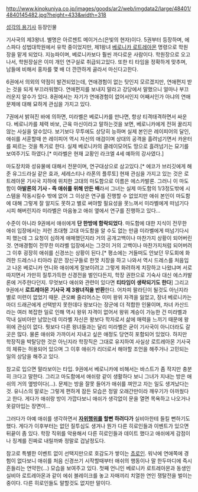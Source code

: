 {{{+1 Mirabel Lautreamont(ミラベル・ロートレアモン)}}}

http://www.kinokuniya.co.jp/images/goods/ar2/web/imgdata2/large/48401/4840145482.jpg?height=433&width=318

[[성각의 용기사]] 등장인물

기사국의 제3왕녀. 별명은 아르젠트 메이거스(은빛의 현자)이다. 5권부터 등장하며, 에스파다 성법대학원에서 유학 중이었지만, 제1왕녀 [[베로니카 로트레아몬]] 명령으로 학원장을 맡게 되었다. 지능파이며, 베로니카보다 훨씬 까다로운 사람이다. 학원장으로 오고나서, 학원장실은 이미 개인 연구실로 취급되고있다. 또한 티 타임을 정확하게 맞추며, 남들에 비해서 홍차를 몇 배 더 깐깐하게 골라서 마신다고한다. 

6권에서 의외의 약점이 발견되었는데, 연애경험이 없는 탓인지 모르겠지만, 연애편지 받는 것을 되게 부끄러워했다. 연애편지를 보내지 말라고 강당에서 말했으니 얼마나 부끄러운지 알수가 있다. 8권에서는 자기가 연애경험이 없어서인지 어째서인가 아냐의 연애문제에 대해 묘하게 관심을 가지고 있다.

7권에서 밝혀진 바에 의하면, 미라벨은 베로니카를 만나면, 항상 티격태격하면서 싸운다. 베로니카를 체력 바보, 근육 마신이라고 말하는것을 보면, 베로니카에게 전혀 꿀리지 않는 사실을 알수있다. 보기보다 무투에도 상당히 능하며 실제 본인은 레이피어의 달인, 애쉬를 서훈할때 쓴 레이피어 역시 자신의 애검이며 상대의 공격을 흘려넘기면서 카운터를 찌르는 것을 특기로 한다. 실제 베로니카의 클레이모어도 땅으로 흘려넘기는 묘기를 보여주기도 하였다.[* 미라벨은 현재 교황인 라크엘 4세 예하의 강사였다.]

마도장치와 성유물에 대해서 전문이며, 연구대상으로 삼고있다.[* 에코가 브리깃에게 해준 유그드라실 같은 효과, 세레스티나 라폰의 플루토] 현재 관심을 가지고 있는 것은 로트레아몬 기사국 지하에 위치한 고대의 마도함으로 이름은 에스카발론. 그러니 이 마도함이 '''아발론의 기사 - 즉 애쉬를 위해 만든 배'''라서 그녀는 실제 마도함의 1/3정도밖에 시스템을 작동시킬수 밖에 없어 그 이상은 연구를 진행할 수 없었지만 애쉬 본인이 마도함에 대해 그렇게 잘 알지도 못하고 별로 써야할 필요성을 못느껴서 미라벨에게 떠넘기다시피 해버린지라 미라벨은 마음놓고 애쉬 옆에서 연구를 진행하고 있다...

수준이 아니라 9권에서 애쉬에게 '''단 한방에 함락되었다'''. 마도함에 대한 지식이 전무한 애쉬 입장에서는 저런 초대형 고대 마도함을 알 수도 없는 만큼 미라벨에게 떠넘기다시피 했는데 그 요청이 심하게 애매했던지라 거의 공개고백이나 마찬가지 상황이 되어버린 것. 연애경험이 전무한 미라벨 입장에서는 그것이 거의 고백이나 마찬가지처럼 되어버려 그 이후 굉장히 애쉬를 신경쓰는 상황이 된다.[* 평소에는 거들떠도 안보던 무도회에 화려한 드레스나 티아라 같은 장신구들로 한껏 치장을 하고 나와서 역시 드레스를 처음입고 나온 베로니카 언니와 애쉬에게 잘보이려고 그렇게 화려하게 치장하고 나왔냐며 서로 따지면서 가만히 질투가득한 신경전을 벌인다든지, 학장 권한으로 기숙사 대신 에스카발론에 거주한다던지. 무엇보다 애쉬와 관련이 있다면 '''티타임이 생략되기도 한다'''] 그리고 9권에서 '''로트레아몬 기사국 제 3왕녀직을 반환'''한다. 어차피 팔라딘이 될것도 아닌지라 별로 미련이 없었기 때문. 큰오빠 줄리어스는 이미 왕위 자격을 잃었고, 장녀 베로니카는 마더 드래곤에게 선택받지 못한데다 왕보다는 장군에 더 적합한 인물이며, 차녀 카산드라는 여러 복잡한 일로 인해 역시 왕위 자격이 없어서 왕위 계승이 가능한 건 미라벨과 막내 실비아만 남았는데 미라벨 자신은 왕보다 학자로서 삶에 매력을 느끼기 때문에 왕위에 관심이 없다. 뭣보다 다른 왕녀들과는 달리 미라벨은 굳이 기사국이 아니더라도 갈 곳은 많다. 물론 애쉬와 가까이서 지내고 싶은 애정도 당연히 포함되어 있었다. 하지만 학장직을 박탈당한 것은 아닌지라 학장직은 그대로 유지하여 사실상 로트레아몬 기사국의 체류는 허용되어 있으며 그 이후 애쉬가 리더로서 해야할 조언을 해주거나 고민되는 일의 상담을 해주고 있다.

참고로 입으면 말라보이는 타입. 9권에서 베로니카에 비해서는 바스트가 좀 작지만 충분히 크다고 말한다. 그리고 마도함에서 애쉬랑 같이 생활하다 보니 그녀가 지내는 방은 애쉬의 거의 옆방이다(...). 문제는 방을 잘못 들어가 애쉬를 껴안고 자는 일도 생겨났다는 것. 유니스의 말로는 그렇게 편하게 잠든 모습은 정말 오래간만이라 깨우기가 아까웠다고 한다. 게다가 애쉬랑 방이 가깝다보니 애쉬가 생각없이 문을 열면 목욕하고 나오거나 옷갈아입는 장면이...

그러다가 아예 애쉬를 생각하면서 '''[[자위행위]]를 할뻔 하려다가''' 실비아한테 들킬 뻔하기도 했다. 게다가 이후부터는 없던 질투심도 생겨나 뭔가 다른 히로인들과 이벤트가 있으면 뒤끝이 좀 있다. 학장 직위를 악용해서 다른 히로인들과 데이트 했다고 애쉬에게 감점이나 징계를 진짜로 내릴까봐 정말로 겁날정도다.

참고로 특별한 이벤트 없이 선택지만으로 호감도가 쌓이는 [[쵸로인]]. 워낙에 연애쪽에 경험이 없다보니 애쉬를 처음 신경쓰기 시작할때부터 애쉬의 행동이나 말 한두마디에 즉시 흔들리는 연약한(...) 모습을 보여주고 있다. 첫째 언니인 베로니카 로트레아몬과 동생인 실비아 로트레아몬과 같이 에쉬 블레이크를 놓고 자매끼리 치열한 연인 쟁탈전을 벌이는 중이다. 다른 히로인들도 말할것도 없지만 말이다.
